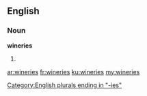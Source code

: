 ==English==

===Noun===
'''wineries'''

# {{plural of|[[winery]]}}

[[Category:English plurals ending in "-ies"]]

[[ar:wineries]]
[[fr:wineries]]
[[ku:wineries]]
[[my:wineries]]